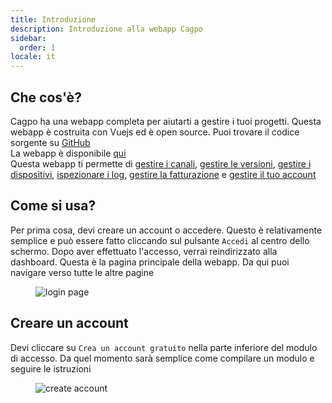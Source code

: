 ```yaml
---
title: Introduzione
description: Introduzione alla webapp Cagpo
sidebar:
  order: 1
locale: it
---
```


## Che cos'è?

Cagpo ha una webapp completa per aiutarti a gestire i tuoi progetti. Questa webapp è costruita con Vuejs ed è open source. Puoi trovare il codice sorgente su [GitHub](https://github.com/Cap-go/capgo/tree/main/src/) \
La webapp è disponibile [qui](https://webcapgo.app/) \
Questa webapp ti permette di [gestire i canali](/docs/webapp/channels/), [gestire le versioni](/docs/webapp/bundles/), [gestire i dispositivi](/docs/webapp/devices/), [ispezionare i log](/docs/webapp/logs/), [gestire la fatturazione](/docs/webapp/settings/) e [gestire il tuo account](/docs/webapp/settings/)

## Come si usa?

Per prima cosa, devi creare un account o accedere. Questo è relativamente semplice e può essere fatto cliccando sul pulsante `Accedi` al centro dello schermo. Dopo aver effettuato l'accesso, verrai reindirizzato alla dashboard. Questa è la pagina principale della webapp. Da qui puoi navigare verso tutte le altre pagine

<figure><img src="/login.webp" alt="login page" /><figcaption></figcaption></figure>

## Creare un account

Devi cliccare su `Crea un account gratuito` nella parte inferiore del modulo di accesso. Da quel momento sarà semplice come compilare un modulo e seguire le istruzioni

<figure><img src="/create-account.webp" alt="create account" /><figcaption></figcaption></figure>
